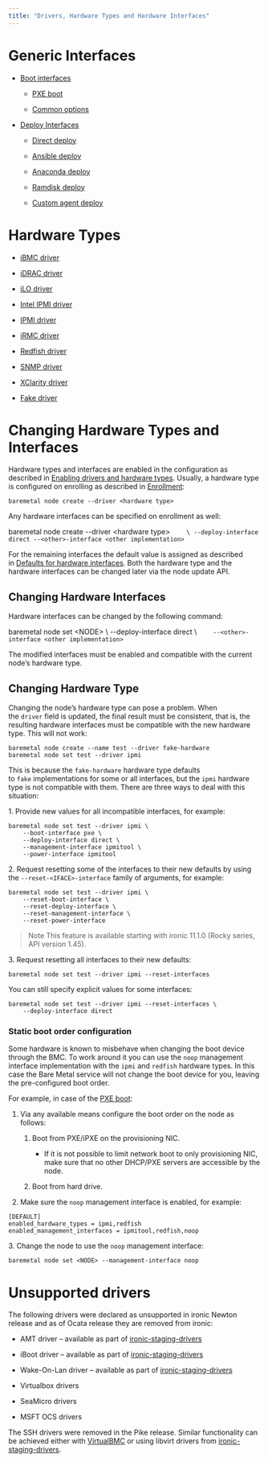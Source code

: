 ```yaml
---
title: "Drivers, Hardware Types and Hardware Interfaces"
---
```


# Generic Interfaces

* [Boot interfaces](https://docs.openstack.org/ironic/zed/admin/interfaces/boot.html)

  * [PXE boot](https://docs.openstack.org/ironic/zed/admin/interfaces/boot.html#pxe-boot)

  * [Common options](https://docs.openstack.org/ironic/zed/admin/interfaces/boot.html#common-options)

* [Deploy Interfaces](https://docs.openstack.org/ironic/zed/admin/interfaces/deploy.html)

  * [Direct deploy](https://docs.openstack.org/ironic/zed/admin/interfaces/deploy.html#direct-deploy)

  * [Ansible deploy](https://docs.openstack.org/ironic/zed/admin/interfaces/deploy.html#ansible-deploy)

  * [Anaconda deploy](https://docs.openstack.org/ironic/zed/admin/interfaces/deploy.html#anaconda-deploy)

  * [Ramdisk deploy](https://docs.openstack.org/ironic/zed/admin/interfaces/deploy.html#ramdisk-deploy)

  * [Custom agent deploy](https://docs.openstack.org/ironic/zed/admin/interfaces/deploy.html#custom-agent-deploy)

# Hardware Types

* [iBMC driver](https://docs.openstack.org/ironic/zed/admin/drivers/ibmc.html)

* [iDRAC driver](https://docs.openstack.org/ironic/zed/admin/drivers/idrac.html)

* [iLO driver](https://docs.openstack.org/ironic/zed/admin/drivers/ilo.html)

* [Intel IPMI driver](https://docs.openstack.org/ironic/zed/admin/drivers/intel-ipmi.html)

* [IPMI driver](https://docs.openstack.org/ironic/zed/admin/drivers/ipmitool.html)

* [iRMC driver](https://docs.openstack.org/ironic/zed/admin/drivers/irmc.html)

* [Redfish driver](https://docs.openstack.org/ironic/zed/admin/drivers/redfish.html)

* [SNMP driver](https://docs.openstack.org/ironic/zed/admin/drivers/snmp.html)

* [XClarity driver](https://docs.openstack.org/ironic/zed/admin/drivers/xclarity.html)

* [Fake driver](https://docs.openstack.org/ironic/zed/admin/drivers/fake.html)

# Changing Hardware Types and Interfaces

Hardware types and interfaces are enabled in the configuration as described in [Enabling drivers and hardware types](https://docs.openstack.org/ironic/zed/install/enabling-drivers.html). Usually, a hardware type is configured on enrolling as described in [Enrollment](https://docs.openstack.org/ironic/zed/install/enrollment.html):

`baremetal node create --driver <hardware type>`

Any hardware interfaces can be specified on enrollment as well:

baremetal node create --driver \<hardware type>&#x20;
`    \ --deploy-interface direct --<other>-interface <other implementation>`

For the remaining interfaces the default value is assigned as described in [Defaults for hardware interfaces](https://docs.openstack.org/ironic/zed/install/enrollment.html#hardware-interfaces-defaults). Both the hardware type and the hardware interfaces can be changed later via the node update API.

## Changing Hardware Interfaces

Hardware interfaces can be changed by the following command:

baremetal node set \<NODE> \\
&#x20;   \--deploy-interface direct \\
`    --<other>-interface <other implementation>`

The modified interfaces must be enabled and compatible with the current node’s hardware type.

## Changing Hardware Type

Changing the node’s hardware type can pose a problem. When the `driver` field is updated, the final result must be consistent, that is, the resulting hardware interfaces must be compatible with the new hardware type. This will not work:

```
baremetal node create --name test --driver fake-hardware
baremetal node set test --driver ipmi
```

This is because the `fake-hardware` hardware type defaults to `fake` implementations for some or all interfaces, but the `ipmi` hardware type is not compatible with them. There are three ways to deal with this situation:

1\. Provide new values for all incompatible interfaces, for example:

```
baremetal node set test --driver ipmi \
    --boot-interface pxe \
    --deploy-interface direct \
    --management-interface ipmitool \
    --power-interface ipmitool
```

2\. Request resetting some of the interfaces to their new defaults by using the `--reset-<IFACE>-interface` family of arguments, for example:

```
baremetal node set test --driver ipmi \
    --reset-boot-interface \
    --reset-deploy-interface \
    --reset-management-interface \
    --reset-power-interface
```

> Note
> This feature is available starting with ironic 11.1.0 (Rocky series, API version 1.45).

3\. Request resetting all interfaces to their new defaults:

```
baremetal node set test --driver ipmi --reset-interfaces
```

You can still specify explicit values for some interfaces:

```
baremetal node set test --driver ipmi --reset-interfaces \
    --deploy-interface direct
```

### Static boot order configuration

Some hardware is known to misbehave when changing the boot device through the BMC. To work around it you can use the `noop` management interface implementation with the `ipmi` and `redfish` hardware types. In this case the Bare Metal service will not change the boot device for you, leaving the pre-configured boot order.

For example, in case of the [PXE boot](https://docs.openstack.org/ironic/zed/admin/interfaces/boot.html#pxe-boot):

1. Via any available means configure the boot order on the node as follows:

   1. Boot from PXE/iPXE on the provisioning NIC.

      * If it is not possible to limit network boot to only provisioning NIC, make sure that no other DHCP/PXE servers are accessible by the node.

   2. Boot from hard drive.

2. Make sure the `noop` management interface is enabled, for example:

```
[DEFAULT]
enabled_hardware_types = ipmi,redfish
enabled_management_interfaces = ipmitool,redfish,noop
```

3\. Change the node to use the `noop` management interface:

```
baremetal node set <NODE> --management-interface noop
```

# Unsupported drivers

The following drivers were declared as unsupported in ironic Newton release and as of Ocata release they are removed from ironic:

* AMT driver – available as part of [ironic-staging-drivers](http://ironic-staging-drivers.readthedocs.io/)

* iBoot driver – available as part of [ironic-staging-drivers](http://ironic-staging-drivers.readthedocs.io/)

* Wake-On-Lan driver – available as part of [ironic-staging-drivers](http://ironic-staging-drivers.readthedocs.io/)

* Virtualbox drivers

* SeaMicro drivers

* MSFT OCS drivers

The SSH drivers were removed in the Pike release. Similar functionality can be achieved either with [VirtualBMC](https://opendev.org/openstack/virtualbmc) or using libvirt drivers from [ironic-staging-drivers](http://ironic-staging-drivers.readthedocs.io/).